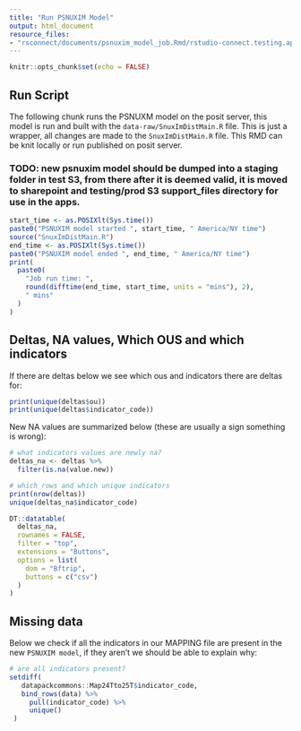 ```yaml
---
title: "Run PSNUXIM Model"
output: html_document
resource_files:
- "rsconnect/documents/psnuxim_model_job.Rmd/rstudio-connect.testing.ap.datim.org/flopez/psnuxim_model_job.dcf"
---
```


```r
knitr::opts_chunk$set(echo = FALSE)
```

## Run Script

The following chunk runs the PSNUXM model on the posit server, this model is run and built with the `data-raw/SnuxImDistMain.R` file. This is just a wrapper, all changes are made to the `SnuxImDistMain.R` file. This RMD can be knit locally or run published on posit server.

### TODO: new psnuxim model should be dumped into a staging folder in test S3, from there after it is deemed valid, it is moved to sharepoint and testing/prod S3 support_files directory for use in the apps.

```r

start_time <- as.POSIXlt(Sys.time())
paste0("PSNUXIM model started ", start_time, " America/NY time")
source("SnuxImDistMain.R")
end_time <- as.POSIXlt(Sys.time())
paste0("PSNUXIM model ended ", end_time, " America/NY time")
print(
  paste0(
    "Job run time: ",
    round(difftime(end_time, start_time, units = "mins"), 2),
    " mins"
  )
)

```

## Deltas, NA values, Which OUS and which indicators

If there are deltas below we see which ous and indicators there are deltas for:

```r

print(unique(deltas$ou))
print(unique(deltas$indicator_code))

```

New NA values are summarized below (these are usually a sign something is wrong):

``` r

# what indicators values are newly na?
deltas_na <- deltas %>%
  filter(is.na(value.new))

# which rows and which unique indicators
print(nrow(deltas))
unique(deltas_na$indicator_code)

DT::datatable(
  deltas_na,
  rownames = FALSE,
  filter = "top",
  extensions = "Buttons",
  options = list(
    dom = "Bftrip",
    buttons = c("csv")
  )
)
```

## Missing data

Below we check if all the indicators in our MAPPING file are present in the new `PSNUXIM model`, if they aren't we should be able to explain why:

```r

# are all indicators present?
setdiff(
   datapackcommons::Map24Tto25T$indicator_code,
   bind_rows(data) %>%
     pull(indicator_code) %>%
     unique()
 )
```
